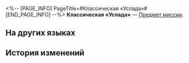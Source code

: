 <%-- [PAGE_INFO]
PageTitle=#Классическая «Услада»#
[END_PAGE_INFO] --%>
{{Предмет Инфобокс
|id          = 150046
|Изображение = Предмет Классическая «Услада».png
|Тип         = Предмет миссии
|Инвентарь   = Миссии
|Редкость    = 2
|Эффект      = 
|Описание    = Когда речь идёт об «Усладе», «классика» - значит лучшее. Несмотря на три попытки изменить формулу, компания была вынуждена вернуться к исходному рецепту «Услады» из-за жалоб недовольных потребителей.
}}
{{Описание|''«Наши проверки двойным слепым методом показывают, что более 70% покупателей не смогли определить разницу между новой и оригинальной формулами».''}}
'''Классическая «Услада»''' — [[Предмет миссии]].

==На других языках==
{{На других языках
|en   = Classic SoulGlad
|zhs  = 经典苏乐达
|zht  = 經典蘇樂達
|ja   = クラシックスラーダ
|ko   = 클래식 솔글래드
|es   = FelizAlma clásica
|fr   = Félicitâme classique
|ru   = Классическая «Услада»
|th   = Classic SoulGlad
|vi   = SoulGlad Kinh Điển
|de   = SeelFroh Classic
|id   = Classic SoulGlad
|pt   = FelizAlma Original
}}

==История изменений==
{{История изменений|3.5}}